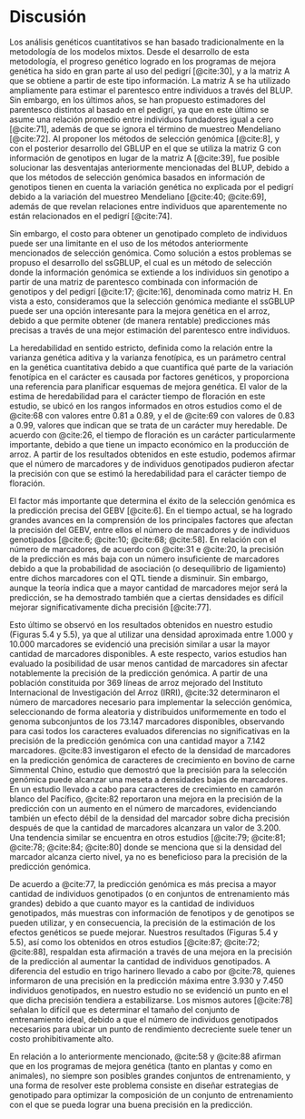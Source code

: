 
<!-- Para renderizar: bookdown::render_book("index.Rmd", "bookdown::pdf_book") -->

# Discusión



<!--

- single-step BLUP with varying...

pag 936 (mejor stimación de par. gene.) y 937 (0 ind. genotipados implica el análisis mediante BLUP con la matriz A).

--

- single-step genomic prediction of fruit-quality...

pag 8 a la 10, para guiarme en constuir mi discusión.

--

- Genomic selection: a breakthrough ...

pag 669 (la GS en arroz se ha probado recientemente), pag 670 (la GS se puede usar en arroz y estudios muestra viabilidad de la GS en arroz... recordar aquí el parrafo que el profesor Miguel me dijo que quitara o colocara en otra parte acerca de la simulacion en arroz), pag 671 (ejemplos de estudios de GS en arroz) y pag 672 (hay pocos estudios de GS en arroz).

--

- single-step reaction norm models ...

pag 594 (el ssGBLUP es escaso en plantas)

--

- Will genomic selection ...

pag 1304 (en el fitomejoramiento la GS no es popular aún) y pag 1306 (los estudios de GS son más comunes en animales que en plantas por varios motivos)

- Single-step genomic and pedigree genotype x environment ...

pag 2 (la GS se esta convirtiendo en un enfoque estándar para lograr progreso genético en plantas), pag 3 (el ssGBLUP no se ha aplicado ampliamente en el fitomejoramiento), pag 13 (la matriz H como solución a la no pisbilidad de usar la GS en trigo), pag 13 (el ssGBLUP es atractivo en plantas) y pag 14 (la matriz H implica muchas cosas)

--

- Assesing prediction models ...

pag 1 (los programas de mejora genética en arroz garantizaran la seguridad alimentaria), pag 6 (mejor precisión del ssGLUP y GBLUP que de ABLUP), pag 7 (el LD es la base de la GS... si quisiera incluir el LD, en este articulo a partir de la pagina 6 explican muchas cosas relacionadas con el LD) y pag 11 (con datos genómicos es mayor la precisión, y ejemplos de estudio donde se evidencia esto)

--

- Effect of hidden relatedness on single-step ...

pag 4 (el genotipado completo de arboles forestlaes no es factible), pag 12 (precisión ligeramente mayor en ssGBLUP que en ABLUP) y pag 13 (matriz de relaciones realizada permite mejor estimación de los parámetros genéticos)

--

- The impact of genotyping different groups ...

pag 5415 (ejemplo de un objetivo dentro de la discusión)

--

- increasing accuracy and reducing costs ...

pag 5 (pequeños subconjunto de marcadores inducen una disminución en la varianza residual), pag 18 (cuando se usan todos los marcadores, se encontraron los valores más altos de las varianzas residuales), pag 18 (baja densidad de marcadores es deseable para reducir los costos de genotipado), pag 11 (estudio hecho en arroz (creación de arreglos de SNP 6 k) con SNP representativos seleccionados) y pag 18 (los resultados del estudio evidencian que es posible seleccionar los marcadores y construir matriz de bajo costo para implementar la GS... hay varias frases en esta pagina donde indican la construcción de estas matrices)

--

- Genomic selection and association mapping ...

pag 12 (la GS permite reducir el ciclo de mejoramiento en arroz y aumentar el progreso genético)

--

- genomic selection methods for crop improvement:...

pag 337 (El deterioro de las relaciones puede afectar la precisión) y pag 337 (es mejor volver a estimar los efectos del marcador o del haplotipo cada 2 o 3 generaciones)

-- genomic selection: genome-wide...

pag 593 (la GS se ha practica en animales pero poco en plantas) y pag 598 (la ausencia de LD entre el marcador y el QTL reduce la precisión)

--

- Genomic selection in rice: ...

pag 244 (para que la GS se use en la mejoar de plantas se debe considerar la interacción G x E)

--

- Genomic prediction: progress and ...

pag 5 (la implementación de la GS en arroz se ha retrasado en relación con los animales), pag 6 (interés en la implementación de la GS en arroz), pag 7 (los estudios de GS en arroz se comenzaron a publicar apenas en el 2014), pag 9 y pag 13 (el GBLUP es el método de GS de referencia debido a su simplicidad), pag 18 (con la GS se reduce el tiempo de mejora), pag 18 (métodos que se pueden implementar en compañia de la GS) y pag 24 (despues de identicar los factores que afectan la GS, el costo es limitante)

--

- Genomic selection in cereal breeding

pag 2 (la gs es prometedora en plantas), pag 2 y 8 (se ha ignorado el pedigrí en plantas) y pag 11 (la mejora genética en plantas podría beneficiarse de la información de pedigrí y de la información molecular).

-->

Los análisis genéticos cuantitativos se han basado tradicionalmente en la metodología de los modelos mixtos. Desde el desarrollo de esta metodología, el progreso genético logrado en los programas de mejora genética ha sido en gran parte al uso del pedigrí [@cite:30], y a la matriz A que se obtiene a partir de este tipo información. La matriz A se ha utilizado ampliamente para estimar el parentesco <!--(o covarianza genética)--> entre individuos a través del BLUP. Sin embargo, en los últimos años, se han propuesto estimadores del parentesco distintos al basado en el pedigrí, ya que en este último se asume una relación promedio entre individuos fundadores igual a cero [@cite:71], además de que se ignora el término de muestreo Mendeliano [@cite:72]. <!--Por otro lado, a pesar del interés que en su momento hubo en el uso del pedigrí para la mejora genética de animales, el uso de este tipo de información en plantas no fue relevante [@cite:63].--> Al proponer los métodos de selección genómica [@cite:8], y con el posterior desarrollo del GBLUP en el que se utiliza la matriz G con información de genotipos en lugar de la matriz A [@cite:39], fue posible solucionar las desventajas anteriormente mencionadas del BLUP, debido a que los métodos de selección genómica basados en información de genotipos tienen en cuenta la variación genética no explicada por el pedigrí debido a la variación del muestreo Mendeliano [@cite:40; @cite:69], además de que revelan relaciones entre individuos que aparentemente no están relacionados en el pedigrí [@cite:74].

<!--A partir del estudio de @cite:73, en el que se propuso incorporar información de genotipos en el BLUP, @cite:8 plantearon los métodos de selección genómica. Siguiendo las consideraciones precedentes, @cite:39 desarrollo el GBLUP, el cual es un método de selección genómica que consiste en resolver un modelo mixto utilizando la matriz G en lugar de la matriz A. En relación con lo anterior, algunos estudios han informado la superioridad de los métodos de selección genómica sobre el BLUP en animales [@cite:75] y en plantas [@cite:68; @cite:20; @cite:11]. Esto último debido a que los métodos de selección genómica basados en información de genotipos tienen en cuenta la variación genética no explicada por el pedigrí debido a la variación del muestreo Mendeliano [@cite:40; @cite:69], además de que revelan relaciones entre individuos que aparentemente no están relacionados en el pedigrí [@cite:74].--><!-- Se ha demostrado también el uso potencial de los métodos de selección genómica para la mejora genética de los cultivos de arroz a través de estudios de simulación [@cite:60].-->

Sin embargo, el costo para obtener un genotipado completo de individuos puede ser una limitante en el uso de los métodos anteriormente mencionados de selección genómica<!--[@cite:19; @cite:72; @cite:76], además que para su implementación se recomienda utilizar información de individuos sin genotipo y con genotipo en el mismo análisis de datos como forma de eliminar el sesgo asociado con la dependencia en el uso de individuos genotipados [@cite:72]-->. Como solución a estos problemas se propuso el desarrollo del ssGBLUP, el cual es un método de selección donde la información genómica se extiende a los individuos sin genotipo a partir de una matriz de parentesco combinada con información de genotipos y del pedigrí [@cite:17; @cite:16], denominada como matriz H. En vista a esto, consideramos que la selección genómica mediante el ssGBLUP puede ser una opción interesante para la mejora genética en el arroz, debido a que permite obtener (de manera rentable) predicciones más precisas a través de una mejor estimación del parentesco entre individuos<!--, y también estimaciones más precisas de los parámetros genéticos-->.

La heredabilidad en sentido estricto, definida como la relación entre la varianza genética aditiva y la varianza fenotípica, es un parámetro central en la genética cuantitativa debido a que cuantifica qué parte de la variación fenotípica en el carácter es causada por factores genéticos, y proporciona una referencia para planificar esquemas de mejora genética. <!--Hasta donde sabemos, la heredabilidad de caracteres de relevancia económica en arroz no llego a ser estimada de forma tradicional mediante el uso de información de pedigrí, debido a que el uso de este tipo de información no era relevante [@cite:63].--> El valor de la estima de heredabilidad para el carácter tiempo de floración en este estudio, se ubicó en los rangos informados en otros estudios como el de @cite:68 con valores entre 0.81 a 0.89, y el de @cite:69 con valores de 0.83 a 0.99, valores que indican que se trata de un carácter muy heredable. De acuerdo con @cite:26, el tiempo de floración es un carácter particularmente importante, debido a que tiene un impacto económico en la producción de arroz. A partir de los resultados obtenidos en este estudio, podemos afirmar que el número de marcadores y de individuos genotipados pudieron afectar la precisión con que se estimó la heredabilidad para el carácter tiempo de floración.

El factor más importante que determina el éxito de la selección genómica es la predicción precisa del GEBV [@cite:6]. <!--Según @cite:69, la evaluación de la precisión se considera un requisito previo que permite comprender el potencial de un conjunto de datos para la predicción genómica. -->En el tiempo actual, se ha logrado grandes avances en la comprensión de los principales factores que afectan la precisión del GEBV, entre ellos el número de marcadores y de individuos genotipados [@cite:6; @cite:10; @cite:68; @cite:58]. En relación con el número de marcadores, de acuerdo con @cite:31 e @cite:20, la precisión de la predicción es más baja con un número insuficiente de marcadores debido a que la probabilidad de asociación (o desequilibrio de ligamiento) entre dichos marcadores con el QTL tiende a disminuir. Sin embargo, aunque la teoría indica que a mayor cantidad de marcadores mejor será la predicción, se ha demostrado también que a ciertas densidades es difícil mejorar significativamente dicha precisión [@cite:77].

Esto último se observó en los resultados obtenidos en nuestro estudio (Figuras 5.4 y 5.5), ya que al utilizar una densidad aproximada entre 1.000 y 10.000 marcadores se evidenció una precisión similar a usar la mayor cantidad de marcadores disponibles. A este respecto, varios estudios han evaluado la posibilidad de usar menos cantidad de marcadores sin afectar notablemente la precisión de la predicción genómica. A partir de una población constituida por 369 líneas de arroz mejorado del Instituto Internacional de Investigación del Arroz (IRRI), @cite:32 determinaron el número de marcadores necesario para implementar la selección genómica, seleccionando de forma aleatoria y distribuidos uniformemente en todo el genoma subconjuntos de los 73.147 marcadores disponibles, observando para casi todos los caracteres evaluados diferencias no significativas en la precisión de la predicción genómica con una cantidad mayor a 7.142 marcadores. @cite:83 investigaron el efecto de la densidad de marcadores en la predicción genómica de caracteres de crecimiento en bovino de carne Simmental Chino, estudio que demostró que la precisión para la selección genómica puede alcanzar una meseta a densidades bajas de marcadores. En un estudio llevado a cabo para caracteres de crecimiento en camarón blanco del Pacífico, @cite:82 reportaron una mejora en la precisión de la predicción con un aumento en el número de marcadores, evidenciando también un efecto débil de la densidad del marcador sobre dicha precisión después de que la cantidad de marcadores alcanzara un valor de 3.200. Una tendencia similar se encuentra en otros estudios [@cite:79; @cite:81; @cite:78; @cite:84; @cite:80] donde se menciona que si la densidad del marcador alcanza cierto nivel, ya no es beneficioso para la precisión de la predicción genómica.

<!--Como consecuencia de lo anterior, durante los últimos años se han propuesto diferentes metodologías que permiten identificar y seleccionar subconjuntos de marcadores con asociación directa con el QTL. @cite:85, sugirieron el uso de tres métodos de aprendizaje automático (Random Forests, Gradient Boosting Machine y Extreme Gradient Method) en la identificación de subconjuntos de marcadores para la predicción genómica. Utilizando información de 38.082 marcadores y del fenotipo peso corporal en bovinos Brahman, estos autores demostraron que los métodos de aprendizaje automático eran métodos eficientes para identificar subconjuntos de SNP con asociación directa a genes que pueden afectar dicho carácter de crecimiento, demostrando también que la precisión de la predicción genómica a partir de los 3.000 marcadores identificados utilizando estos métodos era similar a la precisión obtenida en base al total de 38.082 marcadores. En otros estudios [@cite:86; @cite:84] se ha mencionado también los beneficios de identificar y seleccionar subconjuntos de marcadores para reducir el costo del genotipado mientras se mantiene la capacidad predictiva a un nivel razonable.--><!-- NOTA: la eliminación de los marcadores que presentan un efecto pequeño es una buena estrategia que tiene el potencial de construir un chip SNP de baja densidad específico del rasgo y reducir los costos de genotipado en los programas de mejoramiento. Es posible seleccionar los marcadores más informativos para mejorar la precisión y construir una matriz de bajo costo para implementar la selección genómica en programas de mejoramiento basados en un panel de alta densidad. -->

De acuerdo a @cite:77, la predicción genómica es más precisa a mayor cantidad de individuos genotipados (o en conjuntos de entrenamiento más grandes) debido a que cuanto mayor es la cantidad de individuos genotipados, más muestras con información de fenotipos y de genotipos se pueden utilizar, y en consecuencia, la precisión de la estimación de los efectos genéticos se puede mejorar. Nuestros resultados (Figuras 5.4 y 5.5), así como los obtenidos en otros estudios [@cite:87; @cite:72; @cite:88], respaldan esta afirmación a través de una mejora en la precisión de la predicción al aumentar la cantidad de individuos genotipados. A diferencia del estudio en trigo harinero llevado a cabo por @cite:78, quienes informaron de una precisión en la predicción máxima entre 3.930 y 7.450 individuos genotipados, en nuestro estudio no se evidenció un punto en el que dicha precisión tendiera a estabilizarse. Los mismos autores [@cite:78] señalan lo difícil que es determinar el tamaño del conjunto de entrenamiento ideal, debido a que el número de individuos genotipados necesarios para ubicar un punto de rendimiento decreciente suele tener un costo prohibitivamente alto.

En relación a lo anteriormente mencionado, @cite:58 y @cite:88 afirman que en los programas de mejora genética (tanto en plantas y como en animales), no siempre son posibles grandes conjuntos de entrenamiento, y una forma de resolver este problema consiste en diseñar estrategias de genotipado para optimizar la composición de un conjunto de entrenamiento con el que se pueda lograr una buena precisión en la predicción.




<!--
**Sin embargo, los grandes conjuntos de entrenamiento no siempre son factibles debido principalmente a los costos de genotipado y fenotipado. Se desarrollaron varios métodos para optimizar la composición del conjunto de entrenamiento con el fin de lograr altas precisiones mientras se mantiene el tamaño en un número manejable [39, 42, 46, 69, 73, 78, 127–129].


**El tamaño y las características de la población genotipada dependen de la especie y del programa de reproducción, y su composición juega un papel importante en la precisión de la predicción. Las ganancias en la precisión de la predicción y los tamaños de población genotipados están fuertemente relacionados ( Daetwyler et al., 2012 ; Auvray et al., 2014 ; Schöpke y Swalve, 2016).). Sin embargo, los programas de mejoramiento suelen tener recursos económicos limitados para el genotipado, lo que hace que la decisión de seleccionar candidatos sea mucho más cautelosa. Para resolver este problema común, una gran cantidad de investigación se centra en el diseño de estrategias de genotipado para optimizar la selección de individuos a genotipificar
-->

<!--
Las características de la TP que afectan la PA de las predicciones genómicas incluyen su tamaño, su estructura y su relación con la CP. En los experimentos de predicción basados en validación cruzada que revisamos, el tamaño del TP fue de alrededor de cuatro quintos del número total de entradas disponibles, que varió de 110 a 575. El tamaño resultante del TP fue muy inferior el valor teórico de 1500 para un Ne de 50. De hecho, como informan Grenier et al. (2015), el Ne superior a 50 se puede observar en una población de base genética bastante limitada. Estos pequeños tamaños de la TP son probablemente una de las causas de la baja PA de predicción genómica observada en todos los estudios, incluso para rasgos fenotípicos de alta heredabilidad, como los días a floración (Cuadro 15.1). 

--

Varios estudios han demostrado que la precisión de las predicciones está influenciada por el tamaño de la población de entrenamiento. Es muy importante que los mejoradores determinen el número de líneas que se van a genotipar y fenotipar para establecer un conjunto de datos de entrenamiento adecuado, porque la configuración de los primeros datos de entrenamiento suele ser una gran inversión. En un estudio de cebada de primavera, Nielsen et al. [18] observaron una precisión reducida de GS como resultado de la reducción del conjunto de datos de entrenamiento y, además, las precisiones parecían menos estables con rondas de CV que mostraban una mayor variación en la precisión para un conjunto de datos de entrenamiento pequeño. Cericola et al. [19] encontró un aumento en la precisión de la predicción con el aumento del tamaño de la población de entrenamiento, alcanzando una meseta en ~ 700 líneas que consisten en líneas de trigo de hermanos completos, medios hermanos y menos relacionadas de 3 ciclos de mejoramiento consecutivos. Sin embargo, se encontró que el tamaño óptimo del conjunto de entrenamiento era mayor en un estudio realizado por Norman et al. [20] utilizando tamaños de conjuntos de entrenamiento que varían de 250 a 8300 líneas con diferentes relaciones. Meuwissen [21] también observó un aumento en la precisión de la predicción como resultado del aumento del tamaño de la población de entrenamiento utilizando individuos relacionados de forma lejana.

--

**Por lo general, un gran conjunto de entrenamiento puede mejorar la precisión de la predicción, porque cuanto mayor sea el conjunto de entrenamiento, más muestras con información fenotípica y genotípica se pueden utilizar y, por lo tanto, la precisión de la estimación de los efectos genéticos se puede mejorar en consecuencia [ 5 ], especialmente para rasgos con baja heredabilidad [ 74 ]

--

En general, a medida que aumenta el tamaño de la muestra, la precisión de la predicción aumenta, aunque es fundamental considerar otros factores que influyen. Un aumento en el TP de una población de trigo biparental (TP que comprende 96, 48 y 96) [19] y un programa de mejoramiento de trigo multifamiliar (TP que comprende 96, 192 y 256) [20] resultó en un aumento en el precisión de la predicción.

--

Una vez que se ha definido el punto de entrada de la predicción genómica en el esquema de mejoramiento, el diseño del conjunto de entrenamiento es el primer paso hacia la implementación de la selección genómica. Se deben hacer tres elecciones principales con respecto al conjunto de entrenamiento: su composición y tamaño, su fenotipado y su genotipado. El criador debe encontrar un equilibrio entre estos tres aspectos para optimizar el conjunto de entrenamiento de acuerdo con los recursos disponibles. Una forma sencilla para que la mayoría de los programas de mejoramiento comiencen es comenzar a genotipificar cada línea que ingresa a la prueba de rendimiento. A partir de ahí, esos conjuntos de datos se pueden optimizar empíricamente para aumentar la precisión de la predicción.

**Es bien sabido que la precisión aumenta con el tamaño del conjunto de entrenamiento. Los estudios teóricos [122-124] y empíricos [65, 125, 126] sugieren que el tamaño del conjunto de entrenamiento debe maximizarse cuando se trata de rasgos complejos. Sin embargo, los grandes conjuntos de entrenamiento no siempre son factibles debido principalmente a los costos de genotipado y fenotipado. Se desarrollaron varios métodos para optimizar la composición del conjunto de entrenamiento con el fin de lograr altas precisiones mientras se mantiene el tamaño en un número manejable [39, 42, 46, 69, 73, 78, 127–129]. Todos estos métodos utilizan las relaciones genéticas aditivas (generalmente basadas en datos de marcadores) para muestrear de manera óptima un conjunto de genotipos representativos. Un aspecto clave de la optimización del conjunto de entrenamiento es la definición del conjunto predicho (candidatos de selección). De hecho, las estrechas relaciones genéticas entre el conjunto de entrenamiento y los candidatos de selección son clave para maximizar la precisión de la predicción [130, 131]. Por lo tanto, la mayoría de los métodos de optimización están considerando conjuntamente los genotipos que compondrán el entrenamiento y los conjuntos pronosticados para calcular directamente los criterios basados en la relación (el promedio de los coeficientes de relación entre el conjunto de entrenamiento y el conjunto pronosticado [128, 132]) o para estimar criterios basados en la teoría de modelos mixtos (la varianza del error de predicción, el coeficiente de determinación o la precisión esperada [39, 78, 127]). En los casos en que el entrenamiento y los conjuntos pronosticados provienen de la misma población (p. ej., candidatos de selección de la misma cohorte) o la información sobre los individuos predichos aún no está disponible (p. ej., descendencia), se han desarrollado métodos de optimización para minimizar las relaciones genéticas. entre individuos del conjunto de entrenamiento [46, 73]. Dependiendo de la disponibilidad de datos y los objetivos de predicción, el criador puede elegir entre estos métodos de optimización para dar forma al conjunto de entrenamiento y actualizarlo cuando sea necesario predecir candidatos de selección de un nuevo ciclo.
-->
